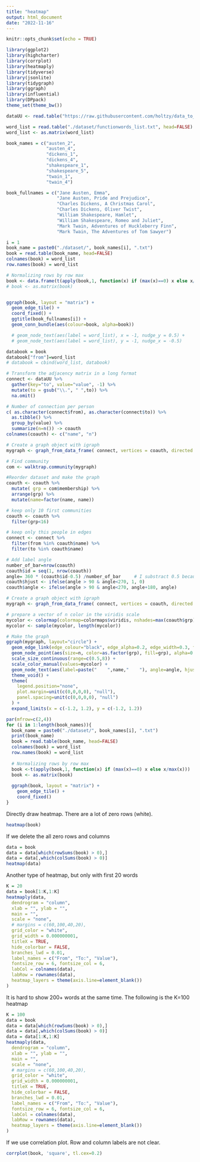 ```yaml
---
title: "heatmap"
output: html_document
date: "2022-11-16"
---
```


```r
knitr::opts_chunk$set(echo = TRUE)
```

```r
library(ggplot2)
library(highcharter)
library(corrplot)
library(heatmaply)
library(tidyverse)
library(jsonlite)
library(tidygraph)
library(ggraph)
library(influential)
library(DPpack)
theme_set(theme_bw())
```

```r
dataUU <- read.table("https://raw.githubusercontent.com/holtzy/data_to_viz/master/Example_dataset/13_AdjacencyUndirectedUnweighted.csv", header=TRUE)
```


```r
word_list = read.table("./dataset/functionwords_list.txt", head=FALSE)
word_list <- as.matrix(word_list)
```


```r
book_names = c("austen_2", 
               "austen_4", 
               "dickens_1", 
               "dickens_4",
               "shakespeare_1",
               "shakespeare_5",
               "twain_1",
               "twain_4")

book_fullnames = c("Jane Austen, Emma",
                   "Jane Austen, Pride and Prejudice",
                   "Charles Dickens, A Christmas Carol",
                   "Charles Dickens, Oliver Twist",
                   "William Shakespeare, Hamlet",
                   "William Shakespeare, Romeo and Juliet",
                   "Mark Twain, Adventures of Huckleberry Finn",
                   "Mark Twain, The Adventures of Tom Sawyer")
```


```r
i = 1
book_name = paste0("./dataset/", book_names[i], ".txt")
book = read.table(book_name, head=FALSE)
colnames(book) = word_list
row.names(book) = word_list

# Normalizing rows by row max
book <- data.frame(t(apply(book,1, function(x) if (max(x)==0) x else x/max(x))))
# book <- as.matrix(book)
```


```r

```







```r
ggraph(book, layout = "matrix") +
  geom_edge_tile() +
  coord_fixed() +
  ggtitle(book_fullnames[i]) +
  geom_conn_bundle(aes(colour=book, alpha=book))

  # geom_node_text(aes(label = word_list), x = -1, nudge_y = 0.5) +
  # geom_node_text(aes(label = word_list), y = -1, nudge_x = -0.5)

```
```r
databook = book
databook["from"]=word_list
# databook = cbind(word_list, databook)
```






















```r
# Transform the adjacency matrix in a long format
connect <- dataUU %>% 
  gather(key="to", value="value", -1) %>%
  mutate(to = gsub("\\.", " ",to)) %>%
  na.omit()

# Number of connection per person
c( as.character(connect$from), as.character(connect$to)) %>%
  as.tibble() %>%
  group_by(value) %>%
  summarize(n=n()) -> coauth
colnames(coauth) <- c("name", "n")

# Create a graph object with igraph
mygraph <- graph_from_data_frame( connect, vertices = coauth, directed = TRUE )

# Find community
com <- walktrap.community(mygraph)

#Reorder dataset and make the graph
coauth <- coauth %>% 
  mutate( grp = com$membership) %>%
  arrange(grp) %>%
  mutate(name=factor(name, name))

# keep only 10 first communities
coauth <- coauth %>% 
  filter(grp<16)

# keep only this people in edges
connect <- connect %>%
  filter(from %in% coauth$name) %>%
  filter(to %in% coauth$name)

# Add label angle
number_of_bar=nrow(coauth)
coauth$id = seq(1, nrow(coauth))
angle= 360 * (coauth$id-0.5) /number_of_bar     # I substract 0.5 because the letter must have the angle of the center of the bars. Not extreme right(1) or extreme left (0)
coauth$hjust <- ifelse(angle > 90 & angle<270, 1, 0)
coauth$angle <- ifelse(angle > 90 & angle<270, angle+180, angle)

# Create a graph object with igraph
mygraph <- graph_from_data_frame( connect, vertices = coauth, directed = FALSE )

# prepare a vector of n color in the viridis scale
mycolor <- colormap(colormap=colormaps$viridis, nshades=max(coauth$grp))
mycolor <- sample(mycolor, length(mycolor))

# Make the graph
ggraph(mygraph, layout="circle") + 
  geom_edge_link(edge_colour="black", edge_alpha=0.2, edge_width=0.3, fold=FALSE) +
  geom_node_point(aes(size=n, color=as.factor(grp), fill=grp), alpha=0.9) +
  scale_size_continuous(range=c(0.5,8)) +
  scale_color_manual(values=mycolor) +
  geom_node_text(aes(label=paste("    ",name,"    "), angle=angle, hjust=hjust), size=2.3, color="black") +
  theme_void() +
  theme(
    legend.position="none",
    plot.margin=unit(c(0,0,0,0), "null"),
    panel.spacing=unit(c(0,0,0,0), "null")
  ) +
  expand_limits(x = c(-1.2, 1.2), y = c(-1.2, 1.2)) 
```



```r
par(mfrow=c(2,4))
for (i in 1:length(book_names)){
  book_name = paste0("./dataset/", book_names[i], ".txt")
  print(book_name)
  book = read.table(book_name, head=FALSE)
  colnames(book) = word_list
  row.names(book) = word_list
  
  # Normalizing rows by row max
  book <-t(apply(book,1, function(x) if (max(x)==0) x else x/max(x)))
  book <- as.matrix(book)
  
  ggraph(book, layout = "matrix") +
    geom_edge_tile() +
    coord_fixed()
}
```


Directly draw heatmap. There are a lot of zero rows (white).

```r
heatmap(book)
```
If we delete the all zero rows and columns

```r
data = book
data = data[which(rowSums(book) > 0),]
data = data[,which(colSums(book) > 0)]
heatmap(data)
```

Another type of heatmap, but only with first 20 words

```r
K = 20
data = book[1:K,1:K]
heatmaply(data, 
  dendrogram = "column",
  xlab = "", ylab = "", 
  main = "",
  scale = "none",
  # margins = c(60,100,40,20),
  grid_color = "white",
  grid_width = 0.000000001,
  titleX = TRUE,
  hide_colorbar = FALSE,
  branches_lwd = 0.01,
  label_names = c("From", "To:", "Value"),
  fontsize_row = 6, fontsize_col = 6,
  labCol = colnames(data),
  labRow = rownames(data),
  heatmap_layers = theme(axis.line=element_blank())
)
```
It is hard to show 200+ words at the same time. The following is the K=100 heatmap

```r
K = 100
data = book
data = data[which(rowSums(book) > 0),]
data = data[,which(colSums(book) > 0)]
data = data[1:K,1:K]
heatmaply(data, 
  dendrogram = "column",
  xlab = "", ylab = "", 
  main = "",
  scale = "none",
  # margins = c(60,100,40,20),
  grid_color = "white",
  grid_width = 0.000000001,
  titleX = TRUE,
  hide_colorbar = FALSE,
  branches_lwd = 0.01,
  label_names = c("From", "To:", "Value"),
  fontsize_row = 6, fontsize_col = 6,
  labCol = colnames(data),
  labRow = rownames(data),
  heatmap_layers = theme(axis.line=element_blank())
)
```
If we use correlation plot. Row and column labels are not clear.


```r
corrplot(book, 'square', tl.cex=0.2)
```



